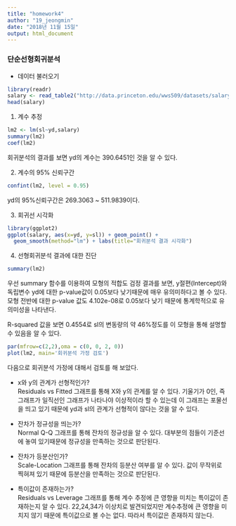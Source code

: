 ```yaml
---
title: "homework4"
author: "19_jeongmin"
date: "2018년 11월 15일"
output: html_document
---
```


### 단순선형회귀분석

* 데이터 불러오기
```r
library(readr)
salary <- read_table2("http://data.princeton.edu/wws509/datasets/salary.dat")
head(salary)
```


1. 계수 추정
```r
lm2 <- lm(sl~yd,salary)
summary(lm2)
coef(lm2)
```
회귀분석의 결과를 보면 yd의 계수는 390.6451인 것을 알 수 있다.


2. 계수의 95% 신뢰구간
```r
confint(lm2, level = 0.95)
```
yd의 95%신뢰구간은 269.3063 ~ 511.9839이다. 


3. 회귀선 시각화
```r
library(ggplot2)
ggplot(salary, aes(x=yd, y=sl)) + geom_point() + 
  geom_smooth(method="lm") + labs(title="회귀분석 결과 시각화")
```



4. 선형회귀분석 결과에 대한 진단
```r
summary(lm2)
```

우선 summary 함수를 이용하여 모형의 적합도 검정 결과를 보면, y절편(Intercept)와 독립변수 yd에 대한 p-value값이 0.05보다 낮기때문에 매우 유의미하다고 볼 수 있다. 모형 전반에 대한 p-value 값도 4.102e-08로 0.05보다 낮기 때문에 통계학적으로 유의미성을 나타낸다. 

R-squared 값을 보면 0.4554로 sl의 변동량의 약 46%정도를 이 모형을 통해 설명할 수 있음을 알 수 있다.


```r
par(mfrow=c(2,2),oma = c(0, 0, 2, 0))
plot(lm2, main='회귀분석 가정 검토')
```

다음으로 회귀분석 가정에 대해서 검토를 해 보았다.


* x와 y의 관계가 선형적인가? <br>
Residuals vs Fitted 그래프를 통해 X와 y의 관계를 알 수 있다. 기울기가 0인, 즉 그래프가 일직선인 그래프가 나타나야 이상적이라 할 수 있는데 이 그래프는 포물선을 띄고 있기 때문에 yd과 sl의 관계가 선형적이 않다는 것을 알 수 있다. 

* 잔차가 정규성을 띄는가? <br>
Normal Q-Q 그래프를 통해 잔차의 정규성을 알 수 있다. 대부분의 점들이 기준선에 놓여 있기때문에 정규성을 만족하는 것으로 판단된다.

* 잔차가 등분산인가? <br>
Scale-Location 그래프를 통해 잔차의 등분산 여부를 알 수 있다. 값이 무작위로 찍혀져 있기 때문에 등분산을 만족하는 것으로 판단된다. 

* 특이값이 존재하는가? <br>
Residuals vs Leverage 그래프를 통해 계수 추정에 큰 영향을 미치는 특이값이 존재하는지 알 수 있다. 22,24,34가 이상치로 발견되었지만 계수추정에 큰 영향을 미치지 않기 때문에 특이값으로 볼 수는 없다. 따라서 특이값은 존재하지 않는다. 